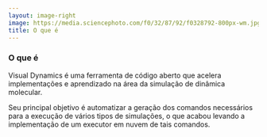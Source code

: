 ```yaml
---
layout: image-right
image: https://media.sciencephoto.com/f0/32/87/92/f0328792-800px-wm.jpg
title: O que é
---
```


### O que é

Visual Dynamics é uma ferramenta de código aberto que acelera implementações e aprendizado na área da simulação de dinâmica molecular.

Seu principal objetivo é automatizar a geração dos comandos necessários para a execução de vários tipos de simulações, o que acabou levando a implementação de um executor em nuvem de tais comandos.